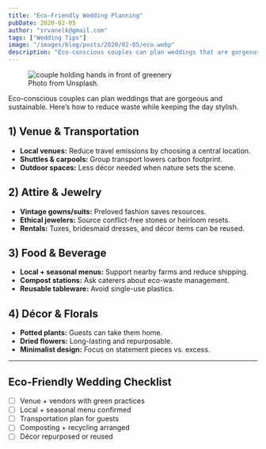 ```yaml
---
title: "Eco-Friendly Wedding Planning"
pubDate: 2020-02-05
author: "srvanelk@gmail.com"
tags: ["Wedding Tips"]
image: "/images/blog/posts/2020/02-05/eco.webp"
description: "Eco-conscious couples can plan weddings that are gorgeous and sustainable. Here’s how to reduce waste while keeping the day stylish."
---
```


<figure>
  <img
    src="/images/blog/posts/2020/02-05/eco.webp"
    alt="couple holding hands in front of greenery"
  />
  <figcaption>Photo from Unsplash.</figcaption>
</figure>

Eco-conscious couples can plan weddings that are gorgeous and sustainable. Here’s how to reduce waste while keeping the day stylish.

## 1) Venue & Transportation
- **Local venues:** Reduce travel emissions by choosing a central location.
- **Shuttles & carpools:** Group transport lowers carbon footprint.
- **Outdoor spaces:** Less décor needed when nature sets the scene.

## 2) Attire & Jewelry
- **Vintage gowns/suits:** Preloved fashion saves resources.
- **Ethical jewelers:** Source conflict-free stones or heirloom resets.
- **Rentals:** Tuxes, bridesmaid dresses, and décor items can be reused.

## 3) Food & Beverage
- **Local + seasonal menus:** Support nearby farms and reduce shipping.
- **Compost stations:** Ask caterers about eco-waste management.
- **Reusable tableware:** Avoid single-use plastics.

## 4) Décor & Florals
- **Potted plants:** Guests can take them home.
- **Dried flowers:** Long-lasting and repurposable.
- **Minimalist design:** Focus on statement pieces vs. excess.

---

## Eco-Friendly Wedding Checklist
- [ ] Venue + vendors with green practices
- [ ] Local + seasonal menu confirmed
- [ ] Transportation plan for guests
- [ ] Composting + recycling arranged
- [ ] Décor repurposed or reused
